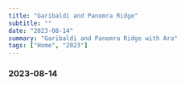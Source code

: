 ```yaml
---
title: "Garibaldi and Panomra Ridge"
subtitle: ""
date: "2023-08-14"
summary: "Garibaldi and Panomra Ridge with Ara"
tags: ["Home", "2023"]
---
```



### 2023-08-14

<div className="mx-auto max-w-lg">
  <DynamicImage
    url="https://storage.googleapis.com/jaeungkim/blog/personal/2023-aug-garibaldi/2023garibaldi1.jpeg"
    alt="2023-garibaldi-1"
  />
  <DynamicImage
    url="https://storage.googleapis.com/jaeungkim/blog/personal/2023-aug-garibaldi/2023garibaldi2.jpeg"
    alt="2023-garibaldi-2"
  />
  <DynamicImage
    url="https://storage.googleapis.com/jaeungkim/blog/personal/2023-aug-garibaldi/2023garibaldi3.jpeg"
    alt="2023-garibaldi-3"
  />
  <DynamicImage
    url="https://storage.googleapis.com/jaeungkim/blog/personal/2023-aug-garibaldi/2023garibaldi4.jpeg"
    alt="2023-garibaldi-4"
  />
  <DynamicImage
    url="https://storage.googleapis.com/jaeungkim/blog/personal/2023-aug-garibaldi/2023garibaldi5.jpeg"
    alt="2023-garibaldi-5"
  />
  <DynamicImage
    url="https://storage.googleapis.com/jaeungkim/blog/personal/2023-aug-garibaldi/2023garibaldi6.jpeg"
    alt="2023-garibaldi-6"
  />
  <DynamicImage
    url="https://storage.googleapis.com/jaeungkim/blog/personal/2023-aug-garibaldi/2023garibaldi7.jpeg"
    alt="2023-garibaldi-7"
  />
  <DynamicImage
    url="https://storage.googleapis.com/jaeungkim/blog/personal/2023-aug-garibaldi/2023garibaldi8.jpeg"
    alt="2023-garibaldi-8"
  />
  <DynamicImage
    url="https://storage.googleapis.com/jaeungkim/blog/personal/2023-aug-garibaldi/2023garibaldi9.jpeg"
    alt="2023-garibaldi-9"
  />
  <DynamicImage
    url="https://storage.googleapis.com/jaeungkim/blog/personal/2023-aug-garibaldi/2023garibaldi10.jpeg"
    alt="2023-garibaldi-10"
  />
  <DynamicImage
    url="https://storage.googleapis.com/jaeungkim/blog/personal/2023-aug-garibaldi/2023garibaldi11.jpeg"
    alt="2023-garibaldi-11"
  />
  <DynamicImage
    url="https://storage.googleapis.com/jaeungkim/blog/personal/2023-aug-garibaldi/2023garibaldi12.jpeg"
    alt="2023-garibaldi-12"
  />
  <DynamicImage
    url="https://storage.googleapis.com/jaeungkim/blog/personal/2023-aug-garibaldi/2023garibaldi13.jpeg"
    alt="2023-garibaldi-13"
  />
  <DynamicImage
    url="https://storage.googleapis.com/jaeungkim/blog/personal/2023-aug-garibaldi/2023garibaldi14.jpeg"
    alt="2023-garibaldi-14"
  />
  <DynamicImage
    url="https://storage.googleapis.com/jaeungkim/blog/personal/2023-aug-garibaldi/2023garibaldi15.jpeg"
    alt="2023-garibaldi-15"
  />
  <DynamicImage
    url="https://storage.googleapis.com/jaeungkim/blog/personal/2023-aug-garibaldi/2023garibaldi16.jpeg"
    alt="2023-garibaldi-16"
  />
  <DynamicImage
    url="https://storage.googleapis.com/jaeungkim/blog/personal/2023-aug-garibaldi/2023garibaldi17.jpeg"
    alt="2023-garibaldi-17"
  />
  <DynamicImage
    url="https://storage.googleapis.com/jaeungkim/blog/personal/2023-aug-garibaldi/2023garibaldi18.jpeg"
    alt="2023-garibaldi-18"
  />
  <DynamicImage
    url="https://storage.googleapis.com/jaeungkim/blog/personal/2023-aug-garibaldi/2023garibaldi19.jpeg"
    alt="2023-garibaldi-19"
  />
  <DynamicImage
    url="https://storage.googleapis.com/jaeungkim/blog/personal/2023-aug-garibaldi/2023garibaldi20.jpeg"
    alt="2023-garibaldi-20"
  />
  <DynamicImage
    url="https://storage.googleapis.com/jaeungkim/blog/personal/2023-aug-garibaldi/2023garibaldi21.jpeg"
    alt="2023-garibaldi-21"
  />
  <DynamicImage
    url="https://storage.googleapis.com/jaeungkim/blog/personal/2023-aug-garibaldi/2023garibaldi22.jpeg"
    alt="2023-garibaldi-22"
  />
  <DynamicImage
    url="https://storage.googleapis.com/jaeungkim/blog/personal/2023-aug-garibaldi/2023garibaldi23.jpeg"
    alt="2023-garibaldi-23"
  />
  <DynamicImage
    url="https://storage.googleapis.com/jaeungkim/blog/personal/2023-aug-garibaldi/2023garibaldi24.jpeg"
    alt="2023-garibaldi-24"
  />
</div>
